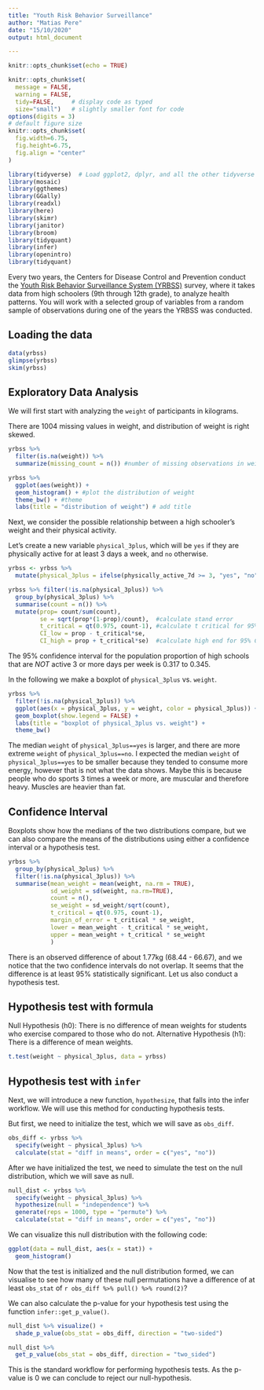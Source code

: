```yaml
---
title: "Youth Risk Behavior Surveillance"
author: "Matias Pere"
date: "15/10/2020"
output: html_document

---
```



```r
knitr::opts_chunk$set(echo = TRUE)
```

```r
knitr::opts_chunk$set(
  message = FALSE, 
  warning = FALSE, 
  tidy=FALSE,     # display code as typed
  size="small")   # slightly smaller font for code
options(digits = 3)
# default figure size
knitr::opts_chunk$set(
  fig.width=6.75, 
  fig.height=6.75,
  fig.align = "center"
)
```

```r
library(tidyverse)  # Load ggplot2, dplyr, and all the other tidyverse packages
library(mosaic)
library(ggthemes)
library(GGally)
library(readxl)
library(here)
library(skimr)
library(janitor)
library(broom)
library(tidyquant)
library(infer)
library(openintro)
library(tidyquant)
```



Every two years, the Centers for Disease Control and Prevention conduct the [Youth Risk Behavior Surveillance System (YRBSS)](https://www.cdc.gov/healthyyouth/data/yrbs/index.htm) survey, where it takes data from high schoolers (9th through 12th grade), to analyze health patterns. You will work with a selected group of variables from a random sample of observations during one of the years the YRBSS was conducted.

## Loading the data

```r
data(yrbss)
glimpse(yrbss)
skim(yrbss)
```

## Exploratory Data Analysis

We will first start with analyzing the `weight` of participants in kilograms.

There are 1004 missing values in weight, and distribution of weight is right skewed.

```r
yrbss %>% 
  filter(is.na(weight)) %>% 
  summarize(missing_count = n()) #number of missing observations in weight

yrbss %>% 
  ggplot(aes(weight)) +
  geom_histogram() + #plot the distribution of weight
  theme_bw() + #theme
  labs(title = "distribution of weight") # add title
```

Next, we consider the possible relationship between a high schooler’s weight and their physical activity.

Let’s create a new variable `physical_3plus`, which will be `yes` if they are physically active for at least 3 days a week, and `no` otherwise.

  
```r
yrbss <- yrbss %>% 
  mutate(physical_3plus = ifelse(physically_active_7d >= 3, "yes", "no"))

yrbss %>% filter(!is.na(physical_3plus)) %>% 
  group_by(physical_3plus) %>% 
  summarise(count = n()) %>% 
  mutate(prop= count/sum(count),
         se = sqrt(prop*(1-prop)/count),  #calculate stand error
         t_critical = qt(0.975, count-1), #calculate t critical for 95% CI
         CI_low = prop - t_critical*se,
         CI_high = prop + t_critical*se)  #calculate high end for 95% CI)

```

The  95% confidence interval for the population proportion of high schools that are *NOT* active 3 or more days per week is 0.317 to 0.345.
  

In the following we make a boxplot of `physical_3plus` vs. `weight`. 

```r
yrbss %>% 
  filter(!is.na(physical_3plus)) %>% 
  ggplot(aes(x = physical_3plus, y = weight, color = physical_3plus)) +
  geom_boxplot(show.legend = FALSE) +
  labs(title = "boxplot of physical_3plus vs. weight") +
  theme_bw()
```
The median `weight` of `physical_3plus==yes` is larger, and there are more extreme `weight` of `physical_3plus==no`. I expected the median `weight` of `physical_3plus==yes` to be smaller because they tended to consume more energy, however that is not what the data shows. Maybe this is because people who do sports 3 times a week or more, are muscular and therefore heavy. Muscles are heavier than fat.

## Confidence Interval

Boxplots show how the medians of the two distributions compare, but we can also compare the means of the distributions using either a confidence interval or a hypothesis test.

```r
yrbss %>%
  group_by(physical_3plus) %>%
  filter(!is.na(physical_3plus)) %>% 
  summarise(mean_weight = mean(weight, na.rm = TRUE),
            sd_weight = sd(weight, na.rm=TRUE),
            count = n(),
            se_weight = sd_weight/sqrt(count),
            t_critical = qt(0.975, count-1), 
            margin_of_error = t_critical * se_weight,
            lower = mean_weight - t_critical * se_weight,
            upper = mean_weight + t_critical * se_weight
            )

```

There is an observed difference of about 1.77kg (68.44 - 66.67), and we notice that the two confidence intervals do not overlap. It seems that the difference is at least 95% statistically significant. Let us also conduct a hypothesis test.

## Hypothesis test with formula

Null Hypothesis (h0): There is no difference of mean weights for students who exercise compared to those who do not.
Alternative Hypothesis (h1): There is a difference of mean weights.

```r
t.test(weight ~ physical_3plus, data = yrbss)
```



## Hypothesis test with `infer`

Next, we will introduce a new function, `hypothesize`, that falls into the infer workflow. We will use this method for conducting hypothesis tests.

But first, we need to initialize the test, which we will save as `obs_diff`.

```r
obs_diff <- yrbss %>%
  specify(weight ~ physical_3plus) %>%
  calculate(stat = "diff in means", order = c("yes", "no"))

```

After we have initialized the test, we need to simulate the test on the null distribution, which we will save as null.


```r
null_dist <- yrbss %>%
  specify(weight ~ physical_3plus) %>%
  hypothesize(null = "independence") %>%
  generate(reps = 1000, type = "permute") %>%
  calculate(stat = "diff in means", order = c("yes", "no"))

```

We can visualize this null distribution with the following code:

```r
ggplot(data = null_dist, aes(x = stat)) +
  geom_histogram()

```


Now that the test is initialized and the null distribution formed, we can visualise to see how many of these null permutations have a difference of at least `obs_stat` of `r obs_diff %>% pull() %>% round(2)`?

We can also calculate the p-value for your hypothesis test using the function `infer::get_p_value()`.

```r

null_dist %>% visualize() +
  shade_p_value(obs_stat = obs_diff, direction = "two-sided")

null_dist %>%
  get_p_value(obs_stat = obs_diff, direction = "two_sided")

```

This is the standard workflow for performing hypothesis tests.
As the p-value is 0 we can conclude to reject our null-hypothesis.